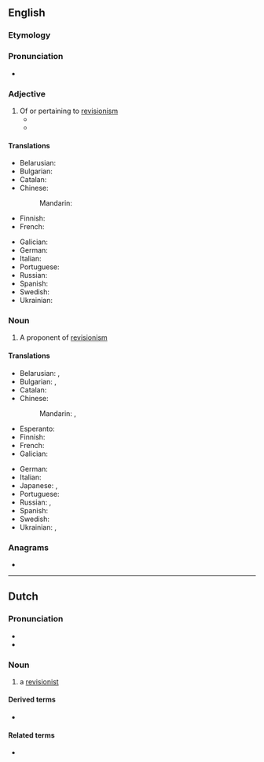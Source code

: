 ==English==

===Etymology===
{{suffix|en|revision|ist}}

===Pronunciation===
* {{IPA|en|/ɹɪˈvɪʒənɪst/}}

===Adjective===
{{en-adj}}

# Of or pertaining to [[revisionism]]
#* {{quote-book
|en
|year=1972
|last=Topping
|first=Seymour
|authorlink=Seymour Topping
|title=Journey Between Two Chinas
|url=https://archive.org/details/lccn_060903279/
|publisher={{w|Harper & Row}}
|ISBN=006-090327-9
|OCLC=906398512
|page=317
|pageurl=https://archive.org/details/lccn_060903279/page/317/
|text=Wang interjected: "We are preparing large exhibitions of art done by workers, peasants and soldiers in cooperation with the art teachers and students. Among them is one popular work entitled 'Never Stop Struggling as Long as You Are Alive.' It is a painting depicting the story of our heroic soldiers fighting the Soviet '''revisionist''' troops when they invaded Chen Pao Island on our frontier. Yes," Wang said enthusiastically, "a new upsurge in art is taking form."}}
#* {{quote-journal|en|author=Oliver Brown|title=Oscar Pistorius jailed for five years – sport afforded no protection against his tragic fallibilities: Bladerunner's punishment for killing Reeva Steenkamp is but a frippery when set against the burden that her bereft parents, June and Barry, must carry &#91;print version: No room for sentimentality in this tragedy, 13 September 2014, p.&nbsp;S22&#93;|url=http://www.telegraph.co.uk/news/worldnews/oscar-pistorius/11089621/Oscar-Pistorius-jailed-for-five-years-sport-afforded-no-protection-against-his-tragic-fallibilities.html|work={{w|The Daily Telegraph}} (Sport)|date=21 October 2014|passage=[I]n the 575 days since [[w:Oscar Pistorius|[Oscar] Pistorius]] shot dead his girlfriend {{w|Reeva Steenkamp}}, there has been an unseemly scramble to construct '''revisionist''' histories, to identify evidence beneath that placid exterior of a pugnacious, hair-trigger personality.}}

====Translations====
{{trans-top|of or pertaining to revisionism}}
* Belarusian: {{t|be|рэвізіяні́сцкі}}
* Bulgarian: {{t|bg|ревизионисти́чен}}
* Catalan: {{t|ca|revisionista}}
* Chinese:
*: Mandarin: {{t-needed|cmn}}
* Finnish: {{t+|fi|revisionistinen}}
* French: {{t+|fr|révisionniste|m|f}}
{{trans-mid}}
* Galician: {{t|gl|revisionista}}
* German: {{t|de|revisionistisch}}
* Italian: {{t+|it|revisionista}}
* Portuguese: {{t|pt|revisionista}}
* Russian: {{t+|ru|ревизиони́стский}}
* Spanish: {{t|es|revisionista}}
* Swedish: {{t+|sv|revisionistisk}}
* Ukrainian: {{t|uk|ревізіоні́стський}}
{{trans-bottom}}

===Noun===
{{en-noun}}

# A proponent of [[revisionism]]

====Translations====
{{trans-top|proponent of revisionism}}
* Belarusian: {{t|be|рэвізіяні́ст|m}}, {{t|be|рэвізіяні́стка|f}}
* Bulgarian: {{t|bg|ревизиони́ст|m}}, {{t|bg|ревизиони́стка|f}}
* Catalan: {{t|ca|revisionista|m|f}}
* Chinese:
*: Mandarin: {{t+|cmn|修正主義者}}, {{t+|cmn|修正主义者|tr=xiūzhèngzhǔyìzhě}}
* Esperanto: {{t-needed|eo}}
* Finnish: {{t+|fi|revisionisti}}
* French: {{t+|fr|révisionniste|m|f}}
* Galician: {{t|gl|revisionista|m|f}}
{{trans-mid}}
* German: {{t|de|Revisionist|m}}
* Italian: {{t+|it|revisionista}}
* Japanese: {{t|ja|歴史修正主義者|tr=れきししゅうせいしゅぎしゃ, rekishi shūseishugisha}}, {{t|ja|リビジョニスト|tr=ribijonisuto}}
* Portuguese: {{t|pt|revisionista|m|f}}
* Russian: {{t+|ru|ревизиони́ст|m}}, {{t+|ru|ревизиони́стка|f}}
* Spanish: {{t|es|revisionista|m|f}}
* Swedish: {{t+|sv|revisionist}}
* Ukrainian: {{t|uk|ревізіоні́ст|m}}, {{t|uk|ревізіоні́стка|f}}
{{trans-bottom}}

===Anagrams===
* {{anagrams|en|a=eiiinorsstv|versionitis}}

----

==Dutch==

===Pronunciation===
* {{audio|nl|Nl-revisionist.ogg|Audio}}
* {{rhymes|nl|ɪst}}

===Noun===
{{nl-noun|m|g2=f|-en|revisionistje}}

# a [[#English|revisionist]]

====Derived terms====
* {{l|nl|revisionistisch}}

====Related terms====
* {{l|nl|revisionisme}}